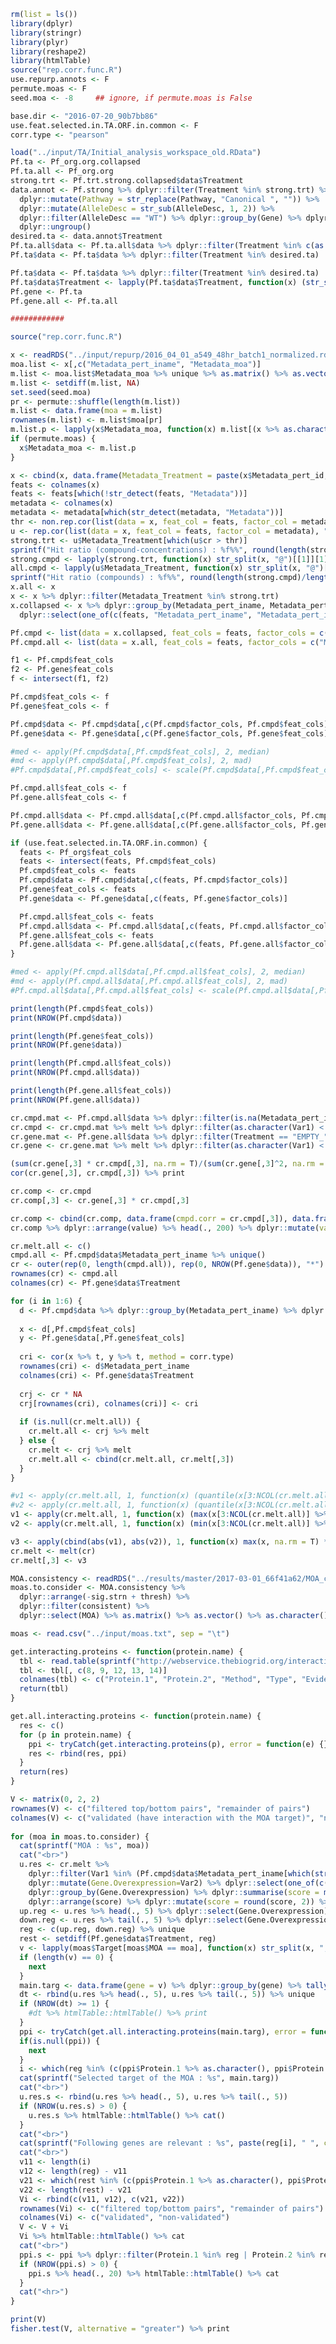```r

rm(list = ls())
library(dplyr)
library(stringr)
library(plyr)
library(reshape2)
library(htmlTable)
source("rep.corr.func.R")
use.repurp.annots <- F
permute.moas <- F
seed.moa <- -8     ## ignore, if permute.moas is False

base.dir <- "2016-07-20_90b7bb86"
use.feat.selected.in.TA.ORF.in.common <- F
corr.type <- "pearson"

load("../input/TA/Initial_analysis_workspace_old.RData")
Pf.ta <- Pf_org.org.collapsed
Pf.ta.all <- Pf_org.org
strong.trt <- Pf.trt.strong.collapsed$data$Treatment
data.annot <- Pf.strong %>% dplyr::filter(Treatment %in% strong.trt) %>% dplyr::select(one_of(c("Treatment", "Pathway", "Gene", "AlleleDesc"))) %>% 
  dplyr::mutate(Pathway = str_replace(Pathway, "Canonical ", "")) %>% 
  dplyr::mutate(AlleleDesc = str_sub(AlleleDesc, 1, 2)) %>%
  dplyr::filter(AlleleDesc == "WT") %>% dplyr::group_by(Gene) %>% dplyr::slice(1) %>%
  dplyr::ungroup() 
desired.ta <- data.annot$Treatment
Pf.ta.all$data <- Pf.ta.all$data %>% dplyr::filter(Treatment %in% c(as.character(desired.ta), "EMPTY_")) 
Pf.ta$data <- Pf.ta$data %>% dplyr::filter(Treatment %in% desired.ta) 

Pf.ta$data <- Pf.ta$data %>% dplyr::filter(Treatment %in% desired.ta) 
Pf.ta$data$Treatment <- lapply(Pf.ta$data$Treatment, function(x) (str_split(x, "_")[[1]][1])) %>% unlist
Pf.gene <- Pf.ta
Pf.gene.all <- Pf.ta.all

############

source("rep.corr.func.R")

x <- readRDS("../input/repurp/2016_04_01_a549_48hr_batch1_normalized.rds")
moa.list <- x[,c("Metadata_pert_iname", "Metadata_moa")]
m.list <- moa.list$Metadata_moa %>% unique %>% as.matrix() %>% as.vector() %>% as.vector()
m.list <- setdiff(m.list, NA)
set.seed(seed.moa)
pr <- permute::shuffle(length(m.list))
m.list <- data.frame(moa = m.list)
rownames(m.list) <- m.list$moa[pr]
m.list.p <- lapply(x$Metadata_moa, function(x) m.list[(x %>% as.character()), "moa"]) %>% unlist
if (permute.moas) {
  x$Metadata_moa <- m.list.p  
}

x <- cbind(x, data.frame(Metadata_Treatment = paste(x$Metadata_pert_id, x$Metadata_mg_per_ml, sep = "@")))
feats <- colnames(x)
feats <- feats[which(!str_detect(feats, "Metadata"))]
metadata <- colnames(x)
metadata <- metadata[which(str_detect(metadata, "Metadata"))]
thr <- non.rep.cor(list(data = x, feat_col = feats, factor_col = metadata), "Metadata_Treatment", feats)
u <- rep.cor(list(data = x, feat_col = feats, factor_col = metadata), "Metadata_Treatment", feats)
strong.trt <- u$Metadata_Treatment[which(u$cr > thr)]
sprintf("Hit ratio (compound-concentrations) : %f%%", round(length(strong.trt)/NROW(u) * 100))
strong.cmpd <- lapply(strong.trt, function(x) str_split(x, "@")[[1]][1]) %>% unlist %>% unique
all.cmpd <- lapply(u$Metadata_Treatment, function(x) str_split(x, "@")[[1]][1]) %>% unlist %>% unique
sprintf("Hit ratio (compounds) : %f%%", round(length(strong.cmpd)/length(all.cmpd) * 100))
x.all <- x
x <- x %>% dplyr::filter(Metadata_Treatment %in% strong.trt)
x.collapsed <- x %>% dplyr::group_by(Metadata_pert_iname, Metadata_pert_idose, Metadata_moa) %>% 
  dplyr::select(one_of(c(feats, "Metadata_pert_iname", "Metadata_pert_idose", "Metadata_moa"))) %>% dplyr::summarise_each(funs("mean")) %>% dplyr::ungroup() %>% dplyr::filter(!is.na(Metadata_pert_iname))

Pf.cmpd <- list(data = x.collapsed, feat_cols = feats, factor_cols = c("Metadata_pert_iname", "Metadata_pert_idose", "Metadata_moa"))
Pf.cmpd.all <- list(data = x.all, feat_cols = feats, factor_cols = c("Metadata_pert_iname", "Metadata_pert_idose", "Metadata_moa"))

```

```r

f1 <- Pf.cmpd$feat_cols
f2 <- Pf.gene$feat_cols
f <- intersect(f1, f2)

Pf.cmpd$feat_cols <- f
Pf.gene$feat_cols <- f

Pf.cmpd$data <- Pf.cmpd$data[,c(Pf.cmpd$factor_cols, Pf.cmpd$feat_cols)]
Pf.gene$data <- Pf.gene$data[,c(Pf.gene$factor_cols, Pf.gene$feat_cols)]

#med <- apply(Pf.cmpd$data[,Pf.cmpd$feat_cols], 2, median)
#md <- apply(Pf.cmpd$data[,Pf.cmpd$feat_cols], 2, mad)
#Pf.cmpd$data[,Pf.cmpd$feat_cols] <- scale(Pf.cmpd$data[,Pf.cmpd$feat_cols], med, md)

Pf.cmpd.all$feat_cols <- f
Pf.gene.all$feat_cols <- f

Pf.cmpd.all$data <- Pf.cmpd.all$data[,c(Pf.cmpd.all$factor_cols, Pf.cmpd.all$feat_cols)]
Pf.gene.all$data <- Pf.gene.all$data[,c(Pf.gene.all$factor_cols, Pf.gene.all$feat_cols)]

if (use.feat.selected.in.TA.ORF.in.common) {
  feats <- Pf_org$feat_cols
  feats <- intersect(feats, Pf.cmpd$feat_cols)
  Pf.cmpd$feat_cols <- feats
  Pf.cmpd$data <- Pf.cmpd$data[,c(feats, Pf.cmpd$factor_cols)]
  Pf.gene$feat_cols <- feats
  Pf.gene$data <- Pf.gene$data[,c(feats, Pf.gene$factor_cols)]

  Pf.cmpd.all$feat_cols <- feats
  Pf.cmpd.all$data <- Pf.cmpd.all$data[,c(feats, Pf.cmpd.all$factor_cols)]
  Pf.gene.all$feat_cols <- feats
  Pf.gene.all$data <- Pf.gene.all$data[,c(feats, Pf.gene.all$factor_cols)]
}

#med <- apply(Pf.cmpd.all$data[,Pf.cmpd.all$feat_cols], 2, median)
#md <- apply(Pf.cmpd.all$data[,Pf.cmpd.all$feat_cols], 2, mad)
#Pf.cmpd.all$data[,Pf.cmpd.all$feat_cols] <- scale(Pf.cmpd.all$data[,Pf.cmpd.all$feat_cols], med, md)

print(length(Pf.cmpd$feat_cols))
print(NROW(Pf.cmpd$data))

print(length(Pf.gene$feat_cols))
print(NROW(Pf.gene$data))

print(length(Pf.cmpd.all$feat_cols))
print(NROW(Pf.cmpd.all$data))

print(length(Pf.gene.all$feat_cols))
print(NROW(Pf.gene.all$data))

```

```r

cr.cmpd.mat <- Pf.cmpd.all$data %>% dplyr::filter(is.na(Metadata_pert_iname)) %>% dplyr::select(one_of(Pf.cmpd.all$feat_cols)) %>% cor
cr.cmpd <- cr.cmpd.mat %>% melt %>% dplyr::filter(as.character(Var1) < as.character(Var2))
cr.gene.mat <- Pf.gene.all$data %>% dplyr::filter(Treatment == "EMPTY_") %>% dplyr::select(one_of(Pf.gene.all$feat_cols)) %>% cor
cr.gene <- cr.gene.mat %>% melt %>% dplyr::filter(as.character(Var1) < as.character(Var2))

(sum(cr.gene[,3] * cr.cmpd[,3], na.rm = T)/(sum(cr.gene[,3]^2, na.rm = T)^0.5 * sum(cr.cmpd[,3]^2, na.rm = T)^0.5)) %>% print()
cor(cr.gene[,3], cr.cmpd[,3]) %>% print

cr.comp <- cr.cmpd
cr.comp[,3] <- cr.gene[,3] * cr.cmpd[,3]

cr.comp <- cbind(cr.comp, data.frame(cmpd.corr = cr.cmpd[,3]), data.frame(gene.corr = cr.gene[,3]))
cr.comp %>% dplyr::arrange(value) %>% head(., 200) %>% dplyr::mutate(value = round(value, 2), cmpd.corr = round(cmpd.corr, 2), gene.corr = round(gene.corr, 2)) %>% htmlTable(.)

```

```r

cr.melt.all <- c()
cmpd.all <- Pf.cmpd$data$Metadata_pert_iname %>% unique()
cr <- outer(rep(0, length(cmpd.all)), rep(0, NROW(Pf.gene$data)), "*")
rownames(cr) <- cmpd.all
colnames(cr) <- Pf.gene$data$Treatment

for (i in 1:6) {
  d <- Pf.cmpd$data %>% dplyr::group_by(Metadata_pert_iname) %>% dplyr::slice(i) %>% dplyr::ungroup()
  
  x <- d[,Pf.cmpd$feat_cols]
  y <- Pf.gene$data[,Pf.gene$feat_cols]
  
  cri <- cor(x %>% t, y %>% t, method = corr.type) 
  rownames(cri) <- d$Metadata_pert_iname
  colnames(cri) <- Pf.gene$data$Treatment
  
  crj <- cr * NA
  crj[rownames(cri), colnames(cri)] <- cri 
  
  if (is.null(cr.melt.all)) {
    cr.melt.all <- crj %>% melt
  } else {
    cr.melt <- crj %>% melt
    cr.melt.all <- cbind(cr.melt.all, cr.melt[,3])
  }
}

#v1 <- apply(cr.melt.all, 1, function(x) (quantile(x[3:NCOL(cr.melt.all)] %>% as.numeric(), 0.75, na.rm = T) %>% as.matrix() %>% as.vector))
#v2 <- apply(cr.melt.all, 1, function(x) (quantile(x[3:NCOL(cr.melt.all)] %>% as.numeric(), 0.25, na.rm = T) %>% as.matrix() %>% as.vector))
v1 <- apply(cr.melt.all, 1, function(x) (max(x[3:NCOL(cr.melt.all)] %>% as.numeric(), na.rm = T) %>% as.matrix() %>% as.vector))
v2 <- apply(cr.melt.all, 1, function(x) (min(x[3:NCOL(cr.melt.all)] %>% as.numeric(), na.rm = T) %>% as.matrix() %>% as.vector))

v3 <- apply(cbind(abs(v1), abs(v2)), 1, function(x) max(x, na.rm = T) * c(1, -1)[which.max(x)])
cr.melt <- melt(cr)
cr.melt[,3] <- v3

```

```r

MOA.consistency <- readRDS("../results/master/2017-03-01_66f41a62/MOA_consistency.rds")
moas.to.consider <- MOA.consistency %>% 
  dplyr::arrange(-sig.strn + thresh) %>%
  dplyr::filter(consistent) %>% 
  dplyr::select(MOA) %>% as.matrix() %>% as.vector() %>% as.character()

moas <- read.csv("../input/moas.txt", sep = "\t")

get.interacting.proteins <- function(protein.name) {
  tbl <- read.table(sprintf("http://webservice.thebiogrid.org/interactions/?searchNames=true&geneList=%s&taxId=9606&includeHeader=true&accesskey=ca950b072394ce1897811022f7757222", protein.name), sep="\t", header = FALSE, fill = T)
  tbl <- tbl[, c(8, 9, 12, 13, 14)] 
  colnames(tbl) <- c("Protein.1", "Protein.2", "Method", "Type", "Evidence")
  return(tbl)
}

get.all.interacting.proteins <- function(protein.name) {
  res <- c()
  for (p in protein.name) {
    ppi <- tryCatch(get.interacting.proteins(p), error = function(e) {})
    res <- rbind(res, ppi)
  }
  return(res)
}

V <- matrix(0, 2, 2)
rownames(V) <- c("filtered top/bottom pairs", "remainder of pairs")
colnames(V) <- c("validated (have interaction with the MOA target)", "non-validated")
  
for (moa in moas.to.consider) {
  cat(sprintf("MOA : %s", moa))
  cat("<br>")
  u.res <- cr.melt %>% 
    dplyr::filter(Var1 %in% (Pf.cmpd$data$Metadata_pert_iname[which(str_detect(Pf.cmpd$data$Metadata_moa, moa))] %>% unique())) %>%
    dplyr::mutate(Gene.Overexpression=Var2) %>% dplyr::select(one_of(c("Gene.Overexpression", "Var1", "value"))) %>%
    dplyr::group_by(Gene.Overexpression) %>% dplyr::summarise(score = mean(value)) %>%
    dplyr::arrange(score) %>% dplyr::mutate(score = round(score, 2)) %>% dplyr::filter(abs(score) > 0.3) 
  up.reg <- u.res %>% head(., 5) %>% dplyr::select(Gene.Overexpression) %>% as.matrix() %>% as.vector()
  down.reg <- u.res %>% tail(., 5) %>% dplyr::select(Gene.Overexpression) %>% as.matrix() %>% as.vector()
  reg <- c(up.reg, down.reg) %>% unique
  rest <- setdiff(Pf.gene$data$Treatment, reg)
  v <- lapply(moas$Target[moas$MOA == moa], function(x) str_split(x, ", ")[[1]]) %>% do.call(c, .) 
  if (length(v) == 0) {
    next
  }
  main.targ <- data.frame(gene = v) %>% dplyr::group_by(gene) %>% tally() %>% dplyr::filter(gene != "") %>% dplyr::arrange(-n) %>% head(., 1) %>% dplyr::select(gene) %>% as.matrix() %>% as.vector()
  dt <- rbind(u.res %>% head(., 5), u.res %>% tail(., 5)) %>% unique
  if (NROW(dt) >= 1) {
    #dt %>% htmlTable::htmlTable() %>% print  
  }
  ppi <- tryCatch(get.all.interacting.proteins(main.targ), error = function(e) {})
  if(is.null(ppi)) {
    next
  }
  i <- which(reg %in% (c(ppi$Protein.1 %>% as.character(), ppi$Protein.2 %>% as.character()) %>% unique))
  cat(sprintf("Selected target of the MOA : %s", main.targ))
  cat("<br>")
  u.res.s <- rbind(u.res %>% head(., 5), u.res %>% tail(., 5)) 
  if (NROW(u.res.s) > 0) {
    u.res.s %>% htmlTable::htmlTable() %>% cat()
  }
  cat("<br>")
  cat(sprintf("Following genes are relevant : %s", paste(reg[i], " ", collapse = " ")))
  cat("<br>")
  v11 <- length(i)
  v12 <- length(reg) - v11
  v21 <- which(rest %in% (c(ppi$Protein.1 %>% as.character(), ppi$Protein.2 %>% as.character()) %>% unique)) %>% length
  v22 <- length(rest) - v21
  Vi <- rbind(c(v11, v12), c(v21, v22))
  rownames(Vi) <- c("filtered top/bottom pairs", "remainder of pairs")
  colnames(Vi) <- c("validated", "non-validated")
  V <- V + Vi
  Vi %>% htmlTable::htmlTable() %>% cat
  cat("<br>")
  ppi.s <- ppi %>% dplyr::filter(Protein.1 %in% reg | Protein.2 %in% reg) 
  if (NROW(ppi.s) > 0) {
    ppi.s %>% head(., 20) %>% htmlTable::htmlTable() %>% cat
  } 
  cat("<hr>")
}

```

```r

print(V)
fisher.test(V, alternative = "greater") %>% print

```

